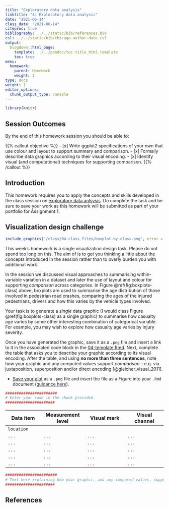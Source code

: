 ```yaml
---
title: "Exploratory data analysis"
linktitle: "4: Exploratory data analysis"
date: "2021-06-14"
class_date: "2021-06-14"
citeproc: true
bibliography: ../../static/bib/references.bib
csl: ../../static/bib/chicago-author-date.csl
output:
  blogdown::html_page:
    template: ../../pandoc/toc-title_html.template
    toc: true
menu:
  homework:
    parent: Homework
    weight: 1
type: docs
weight: 1
editor_options:
  chunk_output_type: console
---
```


```r
library(knitr)
```

## Session Outcomes

By the end of this homework session you should be able to:

{{% callout objective %}}
- [x] Write ggplot2 specifications of your own that use colour and layout to support summary and comparison.
- [x] Formally describe data graphics according to their visual encoding.
- [x] Identify visual (and computational) techniques for supporting comparison.
{{% /callout %}}

## Introduction

This homework requires you to apply the concepts and skills developed in the class session on [exploratory data anlsysis](/class/04-class/). Do complete the task and be sure to save your work as this homework will be submitted as part of your portfolio for Assignment 1.

## Visualization design challenge


```r
include_graphics("/class/04-class_files/boxplot-by-class.png", error = FALSE)
```
This week's homework is a single visualization design task. Please do not spend too long on this. The aim of  is to get you thinking a little about the concepts introduced in the session rather than to overly burden you with additional work.

In the session we discussed visual approaches to summarising within-variable variation in a dataset and later the use of layout and colour for supporting *comparison* across categories. In Figure \@ref(fig:boxplots-class) above, boxplots are used to summarise the age distribution of those involved in pedestrian road crashes, comparing the ages of the injured pedestrians, drivers and how this varies by the vehicle types involved.

Your task is to generate a *single* data graphic (I would class Figure \@ref(fig:boxplots-class) as a single graphic) to summarise how casualty age varies by some other interesting combination of categorical variable. For example, you may wish to explore how casualty age varies by injury severity.

Once you have generated the graphic, save it as a `.png` file and insert a link to it in the associated code block in the [<i class="fab fa-r-project"></i> 04-template.Rmd](/homework/04-homework_files/04-template.Rmd). Next, complete the table that asks you to describe your graphic according to its visual encoding. After the table, and using **no more than three sentences**, note how your graphic and any computed values support *comparison* -- e.g. via juxtaposition, superposition and/or direct encoding [@gleicher_visual_2011].


* [Save your plot](https://r4ds.had.co.nz/graphics-for-communication.html#saving-your-plots) as a `.png` file and insert the file as a Figure into your `.Rmd` document ([guidance here](https://rmd4sci.njtierney.com/figures-tables-captions-.html)).


```r
#######################
# Enter your code in the chunk provided.
######################
```


| Data item      | Measurement level | Visual mark      | Visual channel  |
|----------------|-------------------|------------------|-----------------|
| `location`     | <enter here>      |  <enter here>    | <enter here>    |
| `...`          |`...`              |  `...`           | `...`           |
| `...`          |`...`              |  `...`           | `...`           |
| `...`          |`...`              |  `...`           | `...`           |
| `...`          |`...`              |  `...`           | `...`           |
| `...`          |`...`              |  `...`           | `...`           |


```r
#######################
# Text here explaining how your graphic, and any computed values, support comparison. No more than three sentences.
######################
```


## References
